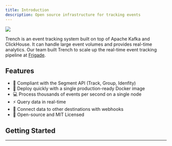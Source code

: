 ```yaml
---
title: Introduction
description: Open source infrastructure for tracking events
---
```


<img src="/images/trench-cover.png" className="rounded pointer-events-none" />

Trench is an event tracking system built on top of Apache Kafka and ClickHouse. It can handle large event volumes and provides real-time analytics. Our team built Trench to scale up the real-time event tracking pipeline at <a href="https://frigade.com?utm_source=github-trench-readme" target="_blank">Frigade</a>.

## Features

- 🤝 Compliant with the Segment API (Track, Group, Idenfity)
- 🐳 Deploy quickly with a single production-ready Docker image
- 💻 Process thousands of events per second on a single node
- ⚡ Query data in real-time
- 🔗 Connect data to other destinations with webhooks
- 👥 Open-source and MIT Licensed

## Getting Started

---

<CardGroup cols={2}>
  <Card title="Quickstart Guide →" href="/quickstart" horizontal={true}></Card>
  <Card title="API Reference →" href="/api-reference/overview" horizontal={true}></Card>
  <Card title="Self-host →" href="/self-host" horizontal={true}></Card>
  <Card
    title="Contact Us →"
    href="mailto:support@trench.dev"
    target="__blank"
    horizontal={true}
  ></Card>
</CardGroup>
